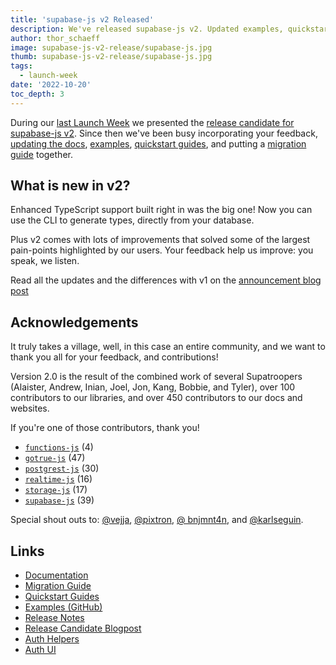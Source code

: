 ```yaml
---
title: 'supabase-js v2 Released'
description: We've released supabase-js v2. Updated examples, quickstarts, and an improved experience.
author: thor_schaeff
image: supabase-js-v2-release/supabase-js.jpg 
thumb: supabase-js-v2-release/supabase-js.jpg
tags:
  - launch-week
date: '2022-10-20'
toc_depth: 3
---
```


During our [last Launch Week](/launch-week) we presented the [release candidate for supabase-js v2](/blog/supabase-js-v2). Since then we've been busy incorporating your feedback, [updating the docs](/docs/reference/javascript/), [examples](https://github.com/supabase/supabase/tree/master/examples), [quickstart guides](/docs/guides/with-nextjs), and putting a [migration guide](/docs/reference/javascript/upgrade-guide) together.

## What is new in v2?

Enhanced TypeScript support built right in was the big one! Now you can use the CLI to generate types, directly from your database. 

Plus v2 comes with lots of improvements that solved some of the largest pain-points highlighted by our users. Your feedback help us improve: you speak, we listen. 

Read all the updates and the differences with v1 on the [announcement blog post](/blog/supabase-js-v2)

## Acknowledgements  

It truly takes a village, well, in this case an entire community, and we want to thank you all for your feedback, and contributions!

Version 2.0 is the result of the combined work of several Supatroopers (Alaister, Andrew, Inian, Joel, Jon, Kang, Bobbie, and Tyler), over 100 contributors to our libraries, and over 450 contributors to our docs and websites.

If you're one of those contributors, thank you!

- [`functions-js`](https://github.com/supabase/functions-js/graphs/contributors) (4)
- [`gotrue-js`](https://github.com/supabase/gotrue-js/graphs/contributors) (47)
- [`postgrest-js`](https://github.com/supabase/postgrest-js/graphs/contributors) (30)
- [`realtime-js`](https://github.com/supabase/realtime-js/graphs/contributors) (16)
- [`storage-js`](https://github.com/supabase/storage-js/graphs/contributors) (17)
- [`supabase-js`](https://github.com/supabase/supabase-js/graphs/contributors) (39)

Special shout outs to: [@vejja](https://github.com/vejja), [@pixtron](https://github.com/pixtron), [@ bnjmnt4n](https://github.com/bnjmnt4n), and [@karlseguin](https://github.com/karlseguin).

## Links

- [Documentation](/docs/reference/javascript)
- [Migration Guide](/docs/reference/javascript/upgrade-guide)
- [Quickstart Guides](/docs/guides/with-nextjs)
- [Examples (GitHub)](https://github.com/supabase/supabase/tree/master/examples)
- [Release Notes](/docs/reference/javascript/release-notes)
- [Release Candidate Blogpost](/blog/supabase-js-v2)
- [Auth Helpers](/docs/guides/auth/auth-helpers/)
- [Auth UI](https://supabase.com/docs/guides/auth/auth-helpers/auth-ui)
